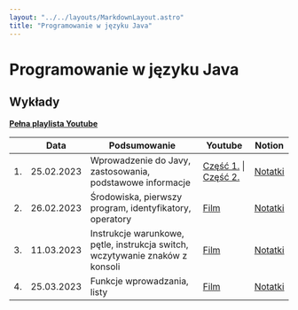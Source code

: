 ```yaml
---
layout: "../../layouts/MarkdownLayout.astro"
title: "Programowanie w języku Java"
---
```


# Programowanie w języku Java

## Wykłady

[**Pełna playlista Youtube**](https://www.youtube.com/playlist?list=PLxnzOnUpNzMBdvsYbqp4fe9tS5YmHTHO-)

<div class="overflow-auto">

|     | Data       | Podsumowanie                                                                 | Youtube                                                                              | Notion                                                                                                                   |
| --- | ---------- | ---------------------------------------------------------------------------- | ------------------------------------------------------------------------------------ | ------------------------------------------------------------------------------------------------------------------------ |
| 1.  | 25.02.2023 | Wprowadzenie do Javy, zastosowania, podstawowe informacje                    | [Część 1.](https://youtu.be/N5sLciYXHTo) \| [Część 2.](https://youtu.be/mgbHejsRqPo) | [Notatki](https://zippy-tamarillo-525.notion.site/Programowanie-w-j-zyku-Java-Wyk-ad-1-d98274721eb34b8e9428948cf153f764) |
| 2.  | 26.02.2023 | Środowiska, pierwszy program, identyfikatory, operatory                      | [Film](https://youtu.be/6AzNPrUJMBM)                                                 | [Notatki](https://zippy-tamarillo-525.notion.site/Programowanie-w-j-zyku-Java-Wyk-ad-2-48dc52567d0f47f3a4812f7d63c30a9b) |
| 3.  | 11.03.2023 | Instrukcje warunkowe, pętle, instrukcja switch, wczytywanie znaków z konsoli | [Film](https://youtu.be/DayMTHqXhfI)                                                 | [Notatki](https://zippy-tamarillo-525.notion.site/Programowanie-w-j-zyku-Java-Wyk-ad-3-ca910494ef4d4a30a10c3c122b849c8a) |
| 4.  | 25.03.2023 | Funkcje wprowadzania, listy                                                  | [Film](https://youtu.be/9qU2FA38efY)                                                 | [Notatki](https://zippy-tamarillo-525.notion.site/Programowanie-w-j-zyku-Java-Wyk-ad-4-9ce82649a5b8462b988bcc8d6cce0535) |

</div>
